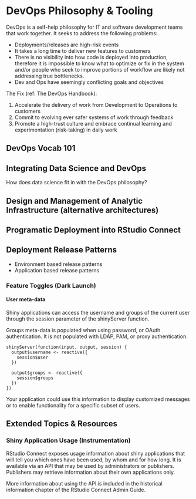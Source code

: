 # DevOps Philosophy & Tooling

DevOps is a self-help philosophy for IT and software development teams that work together. It seeks to address the following problems:

- Deployments/releases are high-risk events
- It takes a long time to deliver new features to customers
- There is no visibility into how code is deployed into production, therefore it is impossible to know what to optimize or fix in the system and/or people who seek to improve portions of workflow are likely not addressing true bottlenecks.
- Dev and Ops have seemingly conflicting goals and objectives

The Fix (ref: The DevOps Handbook): 

1. Accelerate the delivery of work from Development to Operations to customers
2. Commit to evolving ever safer systems of work through feedback
3. Promote a high-trust culture and embrace continual learning and experimentation (risk-taking) in daily work


## DevOps Vocab 101

## Integrating Data Science and DevOps

How does data science fit in with the DevOps philosophy?



## Design and Management of Analytic Infrastructure (alternative architectures)

## Programatic Deployment into RStudio Connect

## Deployment Release Patterns

- Environment based release patterns
- Application based release patterns

### Feature Toggles (Dark Launch)

#### User meta-data

Shiny applications can access the username and groups of the current user through the session parameter of the shinyServer function.

Groups meta-data is populated when using password, or OAuth authentication. It is not populated with LDAP, PAM, or proxy authentication.

```
shinyServer(function(input, output, session) {
  output$username <- reactive({
    session$user
  })
  
  output$groups <- reactive({
    session$groups
  })
})
```

Your application could use this information to display customized messages or to enable functionality for a specific subset of users.


## Extended Topics & Resources

### Shiny Application Usage (Instrumentation)

RStudio Connect exposes usage information about shiny applications that will tell you which ones have been used, by whom and for how long. It is available via an API that may be used by administrators or publishers. Publishers may retrieve information about their own applications only.

More information about using the API is included in the historical information chapter of the RStudio Connect Admin Guide.